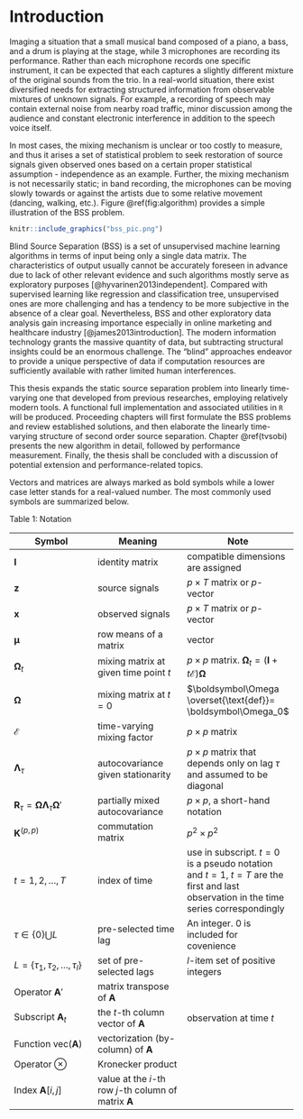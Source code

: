 # Introduction {#intro}

Imaging a situation that a small musical band composed of a piano, a bass, and a drum is playing at the stage, while 3 microphones are recording its performance. Rather than each microphone records one specific instrument, it can be expected that each captures a slightly different mixture of the original sounds from the trio. In a real-world situation, there exist diversified needs for extracting structured information from observable mixtures of unknown signals. For example, a recording of speech may contain external noise from nearby road traffic, minor discussion among the audience and constant electronic interference in addition to the speech voice itself. 

In most cases, the mixing mechanism is unclear or too costly to measure, and thus it arises a set of statistical problem to seek restoration of source signals given observed ones based on a certain proper statistical assumption - independence as an example. Further, the mixing mechanism is not necessarily static; in band recording, the microphones can be moving slowly towards or against the artists due to some relative movement (dancing, walking, etc.). Figure \@ref(fig:algorithm) provides a simple illustration of the BSS problem.

```r
knitr::include_graphics("bss_pic.png")
```

Blind Source Separation (BSS) is a set of unsupervised machine learning algorithms in terms of input being only a single data matrix. The characteristics of output usually cannot be accurately foreseen in advance due to lack of other relevant evidence and such algorithms mostly serve as exploratory purposes [@hyvarinen2013independent]. Compared with supervised learning like regression and classification tree, unsupervised ones are more challenging and has a tendency to be more subjective in the absence of a clear goal. Nevertheless, BSS and other exploratory data analysis gain increasing importance especially in online marketing and healthcare industry [@james2013introduction]. The modern information technology grants the massive quantity of data, but subtracting structural insights could be an enormous challenge. The "blind" approaches endeavor to provide a unique perspective of data if computation resources are sufficiently available with rather limited human interferences.

This thesis expands the static source separation problem into linearly time-varying one that developed from previous researches, employing relatively modern tools. A functional full implementation and associated utilities in `R` will be produced. Proceeding chapters will first formulate the BSS problems and review established solutions, and then elaborate the linearly time-varying structure of second order source separation. Chapter \@ref(tvsobi) presents the new algorithm in detail, followed by performance measurement. Finally, the thesis shall be concluded with a discussion of potential extension and performance-related topics.

Vectors and matrices are always marked as bold symbols while a lower case letter stands for a real-valued number. The most commonly used symbols are summarized below.

Table 1: Notation

| Symbol | Meaning | Note |
|---|---|---|
| $\boldsymbol I$ | identity matrix| compatible dimensions are assigned|
| $\boldsymbol z$ | source signals| $p\times T$ matrix or $p$-vector |
| $\boldsymbol x$ | observed signals| $p\times T$ matrix or $p$-vector |
| $\boldsymbol\mu$ | row means of a matrix   |  vector  |
| $\boldsymbol\Omega_t$ | mixing matrix at given time point $t$ | $p\times p$ matrix. $\boldsymbol\Omega_t = ( \boldsymbol I+t \boldsymbol{\mathcal E}) \boldsymbol\Omega$ |
| $\boldsymbol\Omega$ | mixing matrix at $t=0$ | $\boldsymbol\Omega \overset{\text{def}}= \boldsymbol\Omega_0$ |
| $\boldsymbol{\mathcal E}$ |time-varying mixing factor | $p\times p$ matrix |
| $\boldsymbol\Lambda_{\tau}$ | autocovariance given stationarity | $p\times p$ matrix that depends only on lag $\tau$ and assumed to be diagonal |
| $\boldsymbol R_{\tau} = \boldsymbol{\Omega \Lambda}_{\tau} \boldsymbol\Omega'$ | partially mixed autocovariance  | $p\times p$, a short-hand notation|
| $\boldsymbol K ^{(p,p)}$ | commutation matrix | $p^2\times p^2$ |
| $t=1,2,\dots,T$ | index of time | use in subscript. $t=0$ is a pseudo notation and $t=1,\ t=T$ are the first and last observation in the time series correspondingly | 
| $\tau \in \{0\}\bigcup L$ | pre-selected time lag | An integer. 0 is included for covenience |
| $L = \{\tau_1,\tau_2,\dots,\tau_l\}$ | set of pre-selected lags | $l$-item set of positive integers |
| Operator $\boldsymbol{A}'$ |  matrix transpose of $\boldsymbol A$| |
| Subscript $\boldsymbol{A}_t$  | the $t$-th column vector of $\boldsymbol{A}$ | observation at time $t$ |
| Function $\text{vec}( \boldsymbol A)$ | vectorization (by-column) of $\boldsymbol A$ | |
| Operator $\otimes$ | Kronecker product | |
| Index $\boldsymbol{A}[i,j]$ | value at the $i$-th row $j$-th column of matrix $\boldsymbol{A}$ | |
